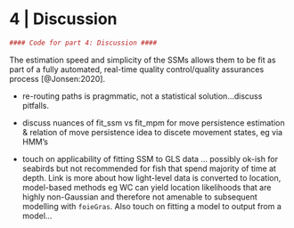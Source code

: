 # 4 | Discussion

```r
#### Code for part 4: Discussion ####
```

The estimation speed and simplicity of the SSMs allows them to be fit as part of a fully automated, real-time quality control/quality assurances process [@Jonsen:2020].

- re-routing paths is pragmmatic, not a statistical solution...discuss pitfalls.

- discuss nuances of fit_ssm vs fit_mpm for move persistence estimation & relation of move persistence idea to discete movement states, eg via HMM's 

- touch on applicability of fitting SSM to GLS data ... possibly ok-ish for seabirds but not recommended for fish that spend majority of time at depth. Link is more about how light-level data is converted to location, model-based methods eg WC can yield location likelihoods that are highly non-Gaussian and therefore not amenable to subsequent modelling with `foieGras`. Also touch on fitting a model to output from a model...
